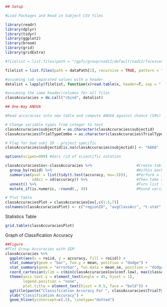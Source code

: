 ```r
## Setup

#Load Packages and Read in Subject CSV files

library(readr)
library(dplyr)
library(tidyr)
library(ggplot2)
library(broom)
library(grid)
library(gridExtra)

#filelist = list.files(path = "/gpfs/group/nad12/default/nad12/facescene/RSA/models/unsmoothed/Encoding_Results_Trained_Novel_Run_MVPA", recursive = TRUE, pattern = "table.csv", full.names = TRUE)

filelist = list.files(path = dataPath[1], recursive = TRUE, pattern = "table.csv", full.names = TRUE)

#assuming tab separated values with a header    
datalist = lapply(filelist, function(x)read.table(x, header=T, sep = ",")) 

#assuming the same header/columns for all files
classAccuracies = do.call("rbind", datalist) 

## One-Way ANOVA

#Read accuracies into new table and compute ANOVA against chance (50%)

# Change variable types from integer to text
classAccuracies$subjectid = as.character(classAccuracies$subjectid)
classAccuracies$TrialTypeCombo = as.character(classAccuracies$TrialTypeCombo)

# Flag for bad subj ID - project specific
classAccuracies$subjectid[is.na(classAccuracies$subjectid)] <- "6666"

options(scipen=999) #Gers rid of scientific notation

classAccuraciesCov<-classAccuracies %>%                    #Create table named classAccuraciesCov
  group_by(roiid) %>%                                      #Within each ROI,
  summarise(pval = list(tidy(t.test(accuracy, mu=.5))),    #Perform a 1s t-test against chance, 
            sdAcc = sd(accuracy)) %>%                      #Then take sd of classifier acc,
  unnest() %>%                                             #Turn list to column,
  mutate_if(is.numeric, ~round(., 4))                      #Round variables to the fourth decimal, and

# Plot Table
classAccuraciesPlot = classAccuraciesCov[,c(1:5,7)]
colnames(classAccuraciesPlot) <- c("regionID", "avgClassAcc", "t-stat","pVal","N","maxAcc")
```
Statistics Table

```r
grid.table(classAccuraciesPlot)
```
Graph of Classification Accuracy

```r
##Figure 
#Plot Group Accuracies with SEM
classAccuracies %>%
  ggplot(aes(x = roiid, y = accuracy, fill = roiid)) +                        #Create plot
  stat_summary(geom = "bar", fun.y = mean, position = "dodge") +              #Average classifier accuracy to make bars
  stat_summary(geom = "errorbar", fun.data = mean_se, position = "dodge") +   #Get SEM and display as error bars
  coord_cartesian(ylim = c(min(classAccuraciesCov$conf.low), max(classAccuraciesCov$conf.high))) + 
  theme(axis.text.x = element_text(angle = 45, hjust = 1),                    #Here down is all formatting
        legend.position = "none",
        plot.title = element_text(hjust = 0.5, face = "bold")) +
  ggtitle(paste("Classification Accuracy For ", classAccuracies$TrialTypeCombo[1], sep="")) + 
  ylab("Classification Accuracy") + 
  geom_hline(yintercept=c(.5), linetype="dotted")
```
